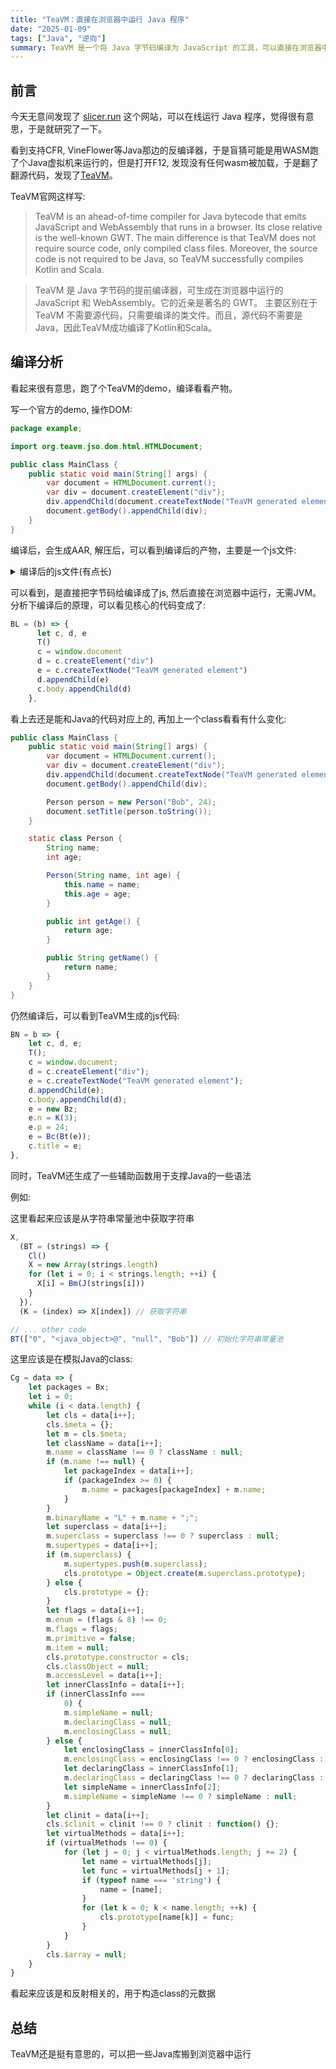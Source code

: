```yaml
---
title: "TeaVM：直接在浏览器中运行 Java 程序"
date: "2025-01-09"
tags: ["Java", "逆向"]
summary: TeaVM 是一个将 Java 字节码编译为 JavaScript 的工具，可以直接在浏览器中运行 Java 程序
---
```


## 前言

今天无意间发现了 [slicer.run](https://slicer.run/) 这个网站，可以在线运行 Java 程序，觉得很有意思，于是就研究了一下。

看到支持CFR, VineFlower等Java那边的反编译器，于是盲猜可能是用WASM跑了个Java虚拟机来运行的，但是打开F12, 发现没有任何wasm被加载，于是翻了翻源代码，发现了[TeaVM](https://teavm.org/)。

TeaVM官网这样写:

> TeaVM is an ahead-of-time compiler for Java bytecode that emits JavaScript and WebAssembly that runs in a browser.
> Its close relative is the well-known GWT. The main difference is that TeaVM does not require source code, only compiled class files. Moreover, the source code is not required to be Java,
> so TeaVM successfully compiles Kotlin and Scala.

> TeaVM 是 Java 字节码的提前编译器，可生成在浏览器中运行的 JavaScript 和 WebAssembly。它的近亲是著名的 GWT。
> 主要区别在于 TeaVM 不需要源代码，只需要编译的类文件。而且，源代码不需要是Java，因此TeaVM成功编译了Kotlin和Scala。


## 编译分析

看起来很有意思，跑了个TeaVM的demo，编译看看产物。

写一个官方的demo, 操作DOM:

```java
package example;

import org.teavm.jso.dom.html.HTMLDocument;

public class MainClass {
    public static void main(String[] args) {
        var document = HTMLDocument.current();
        var div = document.createElement("div");
        div.appendChild(document.createTextNode("TeaVM generated element"));
        document.getBody().appendChild(div);
    }
}
```

编译后，会生成AAR, 解压后，可以看到编译后的产物，主要是一个js文件:

<details>
<summary>编译后的js文件(有点长)</summary>
```js
"use strict"
;(function (module) {
  if (typeof define === "function" && define.amd) {
    define(["exports"], function (exports) {
      module(exports)
    })
  } else if (
    typeof exports === "object" &&
    exports !== null &&
    typeof exports.nodeName !== "string"
  ) {
    module(exports)
  } else {
    module(typeof self !== "undefined" ? self : this)
  }
})(function (B) {
  let Bq = 2463534242,
    BD = () => {
      let x = Bq
      x ^= x << 13
      x ^= x >>> 17
      x ^= x << 5
      Bq = x
      return x
    },
    BJ = (f) => (args, callback) => {
      if (!args) {
        args = []
      }
      let javaArgs = Ba(H(), args.length)
      for (let i = 0; i < args.length; ++i) {
        javaArgs.data[i] = J(args[i])
      }
      BU(() => {
        f.call(null, javaArgs)
      }, callback)
    },
    B7 = (target) => (target.$clinit = () => {}),
    B2 = (obj) => {
      let cls = obj.constructor
      let arrayDegree = 0
      while (cls.$meta && cls.$meta.item) {
        ++arrayDegree
        cls = cls.$meta.item
      }
      let clsName = ""
      if (cls.$meta.primitive) {
        clsName = cls.$meta.name
      } else {
        clsName = cls.$meta ? cls.$meta.name || "a/" + cls.name : "@" + cls.name
      }
      while (arrayDegree-- > 0) {
        clsName += "[]"
      }
      return clsName
    },
    E = (superclass) => {
      if (superclass === 0) {
        return function () {}
      }
      if (superclass === void 0) {
        superclass = H()
      }
      return function () {
        superclass.call(this)
      }
    },
    Bg = (cls) => BI(cls),
    H = () => D,
    B4 = () => {
      return { $array: null, classObject: null, $meta: { supertypes: [], superclass: null } }
    },
    Bt = (name, binaryName) => {
      let cls = B4()
      cls.$meta.primitive = true
      cls.$meta.name = name
      cls.$meta.binaryName = binaryName
      cls.$meta.enum = false
      cls.$meta.item = null
      cls.$meta.simpleName = null
      cls.$meta.declaringClass = null
      cls.$meta.enclosingClass = null
      return cls
    },
    Bh = Bt("char", "C"),
    Cb = Bt("int", "I")
  if (typeof BigInt !== "function") {
  } else if (typeof BigInt64Array !== "function") {
  } else {
  }
  let Ba = (cls, sz) => {
    let data = new Array(sz)
    data.fill(null)
    return new (S(cls))(data)
  }
  if (typeof BigInt64Array !== "function") {
  } else {
  }
  let M = (sz) => new B0(new Uint16Array(sz)),
    S = (cls) => {
      let result = cls.$array
      if (result === null) {
        function JavaArray(data) {
          H().call(this)
          this.data = data
        }
        JavaArray.prototype = Object.create(H().prototype)
        JavaArray.prototype.type = cls
        JavaArray.prototype.constructor = JavaArray
        JavaArray.prototype.toString = function () {
          let str = "["
          for (let i = 0; i < this.data.length; ++i) {
            if (i > 0) {
              str += ", "
            }
            str += this.data[i].toString()
          }
          str += "]"
          return str
        }
        JavaArray.prototype.o = function () {
          let dataCopy
          if ("slice" in this.data) {
            dataCopy = this.data.slice()
          } else {
            dataCopy = new this.data.constructor(this.data.length)
            for (let i = 0; i < dataCopy.length; ++i) {
              dataCopy[i] = this.data[i]
            }
          }
          return new (S(this.type))(dataCopy)
        }
        let name = "[" + cls.$meta.binaryName
        JavaArray.$meta = {
          item: cls,
          supertypes: [H()],
          primitive: false,
          superclass: H(),
          name: name,
          binaryName: name,
          enum: false,
          simpleName: null,
          declaringClass: null,
          enclosingClass: null,
        }
        JavaArray.classObject = null
        JavaArray.$array = null
        result = JavaArray
        cls.$array = JavaArray
      }
      return result
    },
    X,
    BR = (strings) => {
      Ck()
      X = new Array(strings.length)
      for (let i = 0; i < strings.length; ++i) {
        X[i] = Bl(J(strings[i]))
      }
    },
    N = (index) => X[index],
    Bk = (array, offset, count) => {
      let result = ""
      let limit = offset + count
      for (let i = offset; i < limit; i = (i + 1024) | 0) {
        let next = Math.min(limit, (i + 1024) | 0)
        result += String.fromCharCode.apply(null, array.subarray(i, next))
      }
      return result
    },
    J = (str) => (str === null ? null : Ce(str)),
    Bx = (str) => (str === null ? null : str.g),
    Ck = () => (() => {})(),
    Bl
  {
    Bl = (str) => str
  }
  let R = (ex) => {
      throw Cl(ex)
    },
    P = Symbol("javaException"),
    Cl = (ex) => {
      let err = ex.$jsException
      if (!err) {
        let javaCause = Cg(ex)
        let jsCause = javaCause !== null ? javaCause.$jsException : void 0
        let cause = typeof jsCause === "object" ? { cause: jsCause } : void 0
        err = new F("Java exception thrown", cause)
        if (typeof Error.captureStackTrace === "function") {
          Error.captureStackTrace(err)
        }
        err[P] = ex
        ex.$jsException = err
        Ci(err, ex)
      }
      return err
    },
    Ci = (err, ex) => {
      if (typeof B$ === "function" && err.stack) {
        let stack = B$(err.stack)
        let javaStack = Ba(BK(), stack.length)
        let elem
        let noStack = false
        for (let i = 0; i < stack.length; ++i) {
          let element = stack[i]
          elem = BW(
            J(element.className),
            J(element.methodName),
            J(element.fileName),
            element.lineNumber
          )
          if (elem == null) {
            noStack = true
            break
          }
          javaStack.data[i] = elem
        }
        if (!noStack) {
          B_(ex, javaStack)
        }
      }
    },
    F
  if (typeof Reflect === "object") {
    let defaultMessage = Symbol("defaultMessage")
    F = function F(message, cause) {
      let self = Reflect.construct(Error, [void 0, cause], F)
      Object.setPrototypeOf(self, F.prototype)
      self[defaultMessage] = message
      return self
    }
    F.prototype = Object.create(Error.prototype, {
      constructor: { configurable: true, writable: true, value: F },
      message: {
        get() {
          try {
            let javaException = this[P]
            if (typeof javaException === "object") {
              let javaMessage = Bz(javaException)
              if (typeof javaMessage === "object") {
                return javaMessage !== null ? javaMessage.toString() : null
              }
            }
            return this[defaultMessage]
          } catch (e) {
            return "Exception occurred trying to extract Java exception message: " + e
          }
        },
      },
    })
  } else {
    F = Error
  }
  let BQ = (e) => (e instanceof Error && typeof e[P] === "object" ? e[P] : null),
    Bz = (t) => Cc(t),
    Cg = (t) => Cj(t),
    BK = () => H(),
    BW = (className, methodName, fileName, lineNumber) => {
      {
        return null
      }
    },
    B_ = (e, stack) => {},
    Bv = null,
    BB = (data) => {
      let i = 0
      let packages = new Array(data.length)
      for (let j = 0; j < data.length; ++j) {
        let prefixIndex = data[i++]
        let prefix = prefixIndex >= 0 ? packages[prefixIndex] : ""
        packages[j] = prefix + data[i++] + "."
      }
      Bv = packages
    },
    Cf = (data) => {
      let packages = Bv
      let i = 0
      while (i < data.length) {
        let cls = data[i++]
        cls.$meta = {}
        let m = cls.$meta
        let className = data[i++]
        m.name = className !== 0 ? className : null
        if (m.name !== null) {
          let packageIndex = data[i++]
          if (packageIndex >= 0) {
            m.name = packages[packageIndex] + m.name
          }
        }
        m.binaryName = "L" + m.name + ";"
        let superclass = data[i++]
        m.superclass = superclass !== 0 ? superclass : null
        m.supertypes = data[i++]
        if (m.superclass) {
          m.supertypes.push(m.superclass)
          cls.prototype = Object.create(m.superclass.prototype)
        } else {
          cls.prototype = {}
        }
        let flags = data[i++]
        m.enum = (flags & 8) !== 0
        m.flags = flags
        m.primitive = false
        m.item = null
        cls.prototype.constructor = cls
        cls.classObject = null
        m.accessLevel = data[i++]
        let innerClassInfo = data[i++]
        if (innerClassInfo === 0) {
          m.simpleName = null
          m.declaringClass = null
          m.enclosingClass = null
        } else {
          let enclosingClass = innerClassInfo[0]
          m.enclosingClass = enclosingClass !== 0 ? enclosingClass : null
          let declaringClass = innerClassInfo[1]
          m.declaringClass = declaringClass !== 0 ? declaringClass : null
          let simpleName = innerClassInfo[2]
          m.simpleName = simpleName !== 0 ? simpleName : null
        }
        let clinit = data[i++]
        cls.$clinit = clinit !== 0 ? clinit : function () {}
        let virtualMethods = data[i++]
        if (virtualMethods !== 0) {
          for (let j = 0; j < virtualMethods.length; j += 2) {
            let name = virtualMethods[j]
            let func = virtualMethods[j + 1]
            if (typeof name === "string") {
              name = [name]
            }
            for (let k = 0; k < name.length; ++k) {
              cls.prototype[name[k]] = func
            }
          }
        }
        cls.$array = null
      }
    },
    BU = (runner, callback) => {
      let result
      try {
        result = runner()
      } catch (e) {
        result = e
      }
      if (typeof callback !== "undefined") {
        callback(result)
      } else if (result instanceof Error) {
        throw result
      }
    }
  function D() {
    this.$id$ = 0
  }
  let B5 = (a) => {
      let b, c, d, e, f, g, h, i, j, k, l, m
      b = a
      if (!b.$id$) b.$id$ = BD()
      c = a.$id$
      if (!c) d = N(0)
      else {
        if (!c) e = 32
        else {
          f = 0
          e = (c >>> 16) | 0
          if (e) f = 16
          else e = c
          g = (e >>> 8) | 0
          if (!g) g = e
          else f = f | 8
          e = (g >>> 4) | 0
          if (!e) e = g
          else f = f | 4
          g = (e >>> 2) | 0
          if (!g) g = e
          else f = f | 2
          if ((g >>> 1) | 0) f = f | 1
          e = (((32 - f) | 0) - 1) | 0
        }
        h = (((((((32 - e) | 0) + 4) | 0) - 1) | 0) / 4) | 0
        i = M(h)
        j = i.data
        h = (((h - 1) | 0) * 4) | 0
        e = 0
        while (h >= 0) {
          f = (e + 1) | 0
          g = ((c >>> h) | 0) & 15
          j[e] =
            g >= 0 && g < 16
              ? g < 10
                ? ((48 + g) | 0) & 65535
                : ((((97 + g) | 0) - 10) | 0) & 65535
              : 0
          h = (h - 4) | 0
          e = f
        }
        d = B6(i)
      }
      b = new Be()
      b.h = M(16)
      Bp(Bp(b, N(1)), d)
      k = new G()
      i = b.h
      j = i.data
      l = b.i
      m = j.length
      if (l >= 0 && l <= ((m - 0) | 0)) {
        k.g = Bk(i.data, 0, l)
        return k
      }
      R(BV())
    },
    Bd = E(0),
    Bs = E(0)
  function Br() {
    D.call(this)
    this.n = null
  }
  let BI = (b) => {
      let c
      if (b === null) return null
      c = b.classObject
      if (c === null) {
        c = new Br()
        c.n = b
        b.classObject = c
      }
      return c
    },
    Cn = E(),
    B3 = E()
  function V() {
    let a = this
    D.call(a)
    a.l = null
    a.m = null
    a.k = 0
    a.j = 0
  }
  let Cq = (a) => {
      return a
    },
    Cc = (a) => {
      return a.l
    },
    Cj = (a) => {
      let b
      b = a.m
      if (b === a) b = null
      return b
    },
    Bb = E(V),
    I = E(Bb),
    BY = (a, b) => {
      a.k = 1
      a.j = 1
      a.l = b
    },
    Cp = (a) => {
      let b = new I()
      BY(b, a)
      return b
    },
    Ch = E(I),
    K = E(0),
    L = E(0),
    Q = E(0),
    G = E(),
    BO = null,
    B1 = null,
    BE = null,
    BM = (a, b) => {
      a.g = Bk(b.data, 0, b.data.length)
    },
    B6 = (a) => {
      let b = new G()
      BM(b, a)
      return b
    },
    BA = (a, b) => {
      a.g = b
    },
    Ce = (a) => {
      let b = new G()
      BA(b, a)
      return b
    },
    BN = () => {
      let b
      BO = M(0)
      b = new G()
      b.g = ""
      B1 = b
      BE = new Bf()
    },
    Y = E(),
    BP = E(Y),
    BT = null,
    BC = () => {
      BT = Bg(Cb)
    }
  function W() {
    let a = this
    D.call(a)
    a.h = null
    a.i = 0
  }
  let BZ = (a, b) => {
      let c, d, e, f, g
      c = a.h.data.length
      if (c >= b) return
      d = c >= 1073741823 ? 2147483647 : Bi(b, Bi((c * 2) | 0, 5))
      e = a.h.data
      f = M(d)
      b = e.length
      if (d < b) b = d
      g = f.data
      c = 0
      while (c < b) {
        g[c] = e[c]
        c = (c + 1) | 0
      }
      a.h = f
    },
    By = E(0),
    Be = E(W),
    Bp = (a, b) => {
      let c, d, e, f, g, h, i
      c = a.i
      d = a
      b = b === null ? N(2) : b
      e = d
      if (c >= 0 && c <= e.i) {
        a: {
          b: {
            if (b === null) b = N(2)
            else if (b.g.length ? 0 : 1) break b
            f = (e.i + b.g.length) | 0
            BZ(e, f)
            g = (e.i - 1) | 0
            while (g >= c) {
              e.h.data[(g + b.g.length) | 0] = e.h.data[g]
              g = (g + -1) | 0
            }
            e.i = (e.i + b.g.length) | 0
            f = 0
            while (f < b.g.length) {
              h = e.h
              i = (c + 1) | 0
              if (f < 0) break a
              if (f >= b.g.length) break a
              h.data[c] = b.g.charCodeAt(f)
              f = (f + 1) | 0
              c = i
            }
          }
          return a
        }
        R(BX())
      }
      b = new Z()
      Bc(b)
      R(b)
    },
    Bw = E(),
    T = () => {
      T = B7(Bw)
      BF()
    },
    BL = (b) => {
      let c, d, e
      T()
      c = window.document
      d = c.createElement("div")
      e = c.createTextNode("TeaVM generated element")
      d.appendChild(e)
      c.body.appendChild(d)
    },
    BF = () => {
      BN()
      BC()
      Cd()
    },
    Ca = E(),
    U = E(0),
    Bj = E(0),
    Bm = E(0),
    Bo = E(0),
    BG = E(),
    Bn = E(0),
    Bf = E(),
    Bu = E(),
    BS = null,
    B8 = null,
    Cd = () => {
      BS = Bg(Bh)
      B8 = Ba(Bu, 128)
    },
    BH = E(),
    O = E(I),
    Bc = (a) => {
      a.k = 1
      a.j = 1
    },
    BV = () => {
      let a = new O()
      Bc(a)
      return a
    },
    Z = E(O),
    Co = (a) => {
      Bc(a)
    },
    BX = () => {
      let a = new Z()
      Co(a)
      return a
    },
    B9 = E(),
    Bi = (b, c) => {
      if (b > c) c = b
      return c
    },
    Cm = E()
  BB([])
  Cf([
    D,
    0,
    0,
    [],
    0,
    3,
    0,
    0,
    0,
    Bd,
    0,
    D,
    [],
    3,
    3,
    0,
    0,
    0,
    Bs,
    0,
    D,
    [],
    3,
    3,
    0,
    0,
    0,
    Br,
    0,
    D,
    [Bd, Bs],
    4,
    3,
    0,
    0,
    0,
    Cn,
    0,
    D,
    [],
    4,
    3,
    0,
    0,
    0,
    B3,
    0,
    D,
    [],
    4,
    3,
    0,
    0,
    0,
    V,
    0,
    D,
    [],
    0,
    3,
    0,
    0,
    0,
    Bb,
    0,
    V,
    [],
    0,
    3,
    0,
    0,
    0,
    I,
    0,
    Bb,
    [],
    0,
    3,
    0,
    0,
    0,
    Ch,
    0,
    I,
    [],
    0,
    3,
    0,
    0,
    0,
    K,
    0,
    D,
    [],
    3,
    3,
    0,
    0,
    0,
    L,
    0,
    D,
    [],
    3,
    3,
    0,
    0,
    0,
    Q,
    0,
    D,
    [],
    3,
    3,
    0,
    0,
    0,
    G,
    0,
    D,
    [K, L, Q],
    0,
    3,
    0,
    0,
    0,
    Y,
    0,
    D,
    [K],
    1,
    3,
    0,
    0,
    0,
    BP,
    0,
    Y,
    [L],
    0,
    3,
    0,
    0,
    0,
    W,
    0,
    D,
    [K, Q],
    0,
    0,
    0,
    0,
    0,
    By,
    0,
    D,
    [],
    3,
    3,
    0,
    0,
    0,
    Be,
    0,
    W,
    [By],
    0,
    3,
    0,
    0,
    0,
    Bw,
    0,
    D,
    [],
    0,
    3,
    0,
    T,
    0,
    Ca,
    0,
    D,
    [],
    4,
    3,
    0,
    0,
    0,
    U,
    0,
    D,
    [],
    3,
    3,
    0,
    0,
    0,
    Bj,
    0,
    D,
    [U],
    3,
    3,
    0,
    0,
    0,
    Bm,
    0,
    D,
    [Bj],
    3,
    3,
    0,
    0,
    0,
    Bo,
    0,
    D,
    [U],
    3,
    3,
    0,
    0,
    0,
    BG,
    0,
    D,
    [Bm, Bo],
    1,
    3,
    0,
    0,
    0,
    Bn,
    0,
    D,
    [],
    3,
    3,
    0,
    0,
    0,
    Bf,
    0,
    D,
    [Bn],
    0,
    3,
    0,
    0,
    0,
    Bu,
    0,
    D,
    [L],
    0,
    3,
    0,
    0,
    0,
    BH,
    0,
    D,
    [],
    4,
    3,
    0,
    0,
    0,
    O,
    0,
    I,
    [],
    0,
    3,
    0,
    0,
    0,
    Z,
    0,
    O,
    [],
    0,
    3,
    0,
    0,
    0,
    B9,
    0,
    D,
    [],
    4,
    3,
    0,
    0,
    0,
    Cm,
    0,
    D,
    [],
    0,
    3,
    0,
    0,
    0,
  ])
  let B0 = S(Bh)
  BR(["0", "<java_object>@", "null"])
  G.prototype.toString = function () {
    return Bx(this)
  }
  G.prototype.valueOf = G.prototype.toString
  D.prototype.toString = function () {
    return Bx(B5(this))
  }
  D.prototype.__teavm_class__ = function () {
    return B2(this)
  }
  let C = BJ(BL)
  C.javaException = BQ
  B.main = C
})
```
</details>

可以看到，是直接把字节码给编译成了js, 然后直接在浏览器中运行，无需JVM。
分析下编译后的原理，可以看见核心的代码变成了:

```js
BL = (b) => {
      let c, d, e
      T()
      c = window.document
      d = c.createElement("div")
      e = c.createTextNode("TeaVM generated element")
      d.appendChild(e)
      c.body.appendChild(d)
    },
```

看上去还是能和Java的代码对应上的, 再加上一个class看看有什么变化:

```java
public class MainClass {
    public static void main(String[] args) {
        var document = HTMLDocument.current();
        var div = document.createElement("div");
        div.appendChild(document.createTextNode("TeaVM generated element"));
        document.getBody().appendChild(div);

        Person person = new Person("Bob", 24);
        document.setTitle(person.toString());
    }

    static class Person {
        String name;
        int age;

        Person(String name, int age) {
            this.name = name;
            this.age = age;
        }

        public int getAge() {
            return age;
        }

        public String getName() {
            return name;
        }
    }
}
```

仍然编译后，可以看到TeaVM生成的js代码:

```js
BN = b => {
    let c, d, e;
    T();
    c = window.document;
    d = c.createElement("div");
    e = c.createTextNode("TeaVM generated element");
    d.appendChild(e);
    c.body.appendChild(d);
    e = new Bz;
    e.n = K(3);
    e.p = 24;
    e = Bc(Bt(e));
    c.title = e;
},
```

同时，TeaVM还生成了一些辅助函数用于支撑Java的一些语法

例如:

这里看起来应该是从字符串常量池中获取字符串

```js
X,
  (BT = (strings) => {
    Cl()
    X = new Array(strings.length)
    for (let i = 0; i < strings.length; ++i) {
      X[i] = Bm(J(strings[i]))
    }
  }),
  (K = (index) => X[index]) // 获取字符串

// ... other code
BT(["0", "<java_object>@", "null", "Bob"]) // 初始化字符串常量池
```

这里应该是在模拟Java的class:

```js
Cg = data => {
    let packages = Bx;
    let i = 0;
    while (i < data.length) {
        let cls = data[i++];
        cls.$meta = {};
        let m = cls.$meta;
        let className = data[i++];
        m.name = className !== 0 ? className : null;
        if (m.name !== null) {
            let packageIndex = data[i++];
            if (packageIndex >= 0) {
                m.name = packages[packageIndex] + m.name;
            }
        }
        m.binaryName = "L" + m.name + ";";
        let superclass = data[i++];
        m.superclass = superclass !== 0 ? superclass : null;
        m.supertypes = data[i++];
        if (m.superclass) {
            m.supertypes.push(m.superclass);
            cls.prototype = Object.create(m.superclass.prototype);
        } else {
            cls.prototype = {};
        }
        let flags = data[i++];
        m.enum = (flags & 8) !== 0;
        m.flags = flags;
        m.primitive = false;
        m.item = null;
        cls.prototype.constructor = cls;
        cls.classObject = null;
        m.accessLevel = data[i++];
        let innerClassInfo = data[i++];
        if (innerClassInfo ===
            0) {
            m.simpleName = null;
            m.declaringClass = null;
            m.enclosingClass = null;
        } else {
            let enclosingClass = innerClassInfo[0];
            m.enclosingClass = enclosingClass !== 0 ? enclosingClass : null;
            let declaringClass = innerClassInfo[1];
            m.declaringClass = declaringClass !== 0 ? declaringClass : null;
            let simpleName = innerClassInfo[2];
            m.simpleName = simpleName !== 0 ? simpleName : null;
        }
        let clinit = data[i++];
        cls.$clinit = clinit !== 0 ? clinit : function() {};
        let virtualMethods = data[i++];
        if (virtualMethods !== 0) {
            for (let j = 0; j < virtualMethods.length; j += 2) {
                let name = virtualMethods[j];
                let func = virtualMethods[j + 1];
                if (typeof name === 'string') {
                    name = [name];
                }
                for (let k = 0; k < name.length; ++k) {
                    cls.prototype[name[k]] = func;
                }
            }
        }
        cls.$array = null;
    }
}
```

看起来应该是和反射相关的，用于构造class的元数据

## 总结

TeaVM还是挺有意思的，可以把一些Java库搬到浏览器中运行
